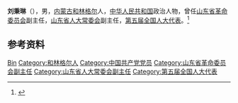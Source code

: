 {{Otheruses|other=名为刘秉琳的其他人物|刘秉琳}}

'''刘秉琳'''（{{bd|1909年||1982年|3月10日}}），男，[[内蒙古|内蒙古]][[和林格尔县|和林格尔]]人，[[中华人民共和国|中华人民共和国]]政治人物，曾任[[山东省革命委员会|山东省革命委员会]]副主任，[[山东省人大常委会|山东省人大常委会]]副主任，[[第五届全国人大代表|第五届全国人大代表]]。<ref>{{Cite book|title=中华人民共和国职官志|author=何虎生, 李耀东, 向常福主编|publisher=中国社会出版社|year=2003|isbn=9787800883934|location=北京|pages=}}</ref>

== 参考资料 ==
{{reflist}}

{{中国人物小作品}}

{{Authority control}}
{{DEFAULTSORT:Liu刘}}
[[Category:刘姓|Bin]]
[[Category:和林格尔人|Category:和林格尔人]]
[[Category:中国共产党党员|Category:中国共产党党员]]
[[Category:山东省革命委员会副主任|Category:山东省革命委员会副主任]]
[[Category:山东省人大常委会副主任|Category:山东省人大常委会副主任]]
[[Category:第五届全国人大代表|Category:第五届全国人大代表]]